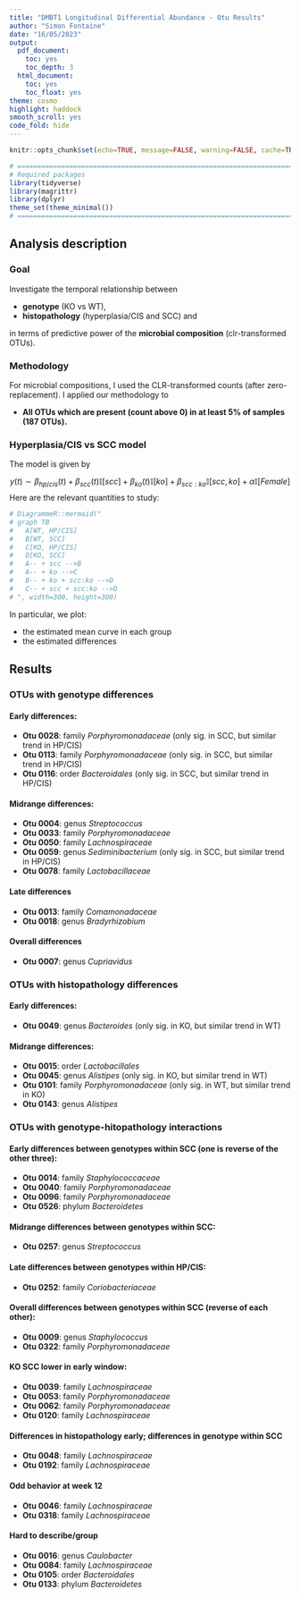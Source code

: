 ```yaml
---
title: "DMBT1 Longitudinal Differential Abundance - Otu Results"
author: "Simon Fontaine"
date: "16/05/2023"
output:
  pdf_document:
    toc: yes
    toc_depth: 3
  html_document:
    toc: yes
    toc_float: yes
theme: cosmo
highlight: haddock
smooth_scroll: yes
code_fold: hide
---
```

  
```r
knitr::opts_chunk$set(echo=TRUE, message=FALSE, warning=FALSE, cache=TRUE, fig.width=8)

# ==============================================================================
# Required packages
library(tidyverse)
library(magrittr)
library(dplyr)
theme_set(theme_minimal())
# ==============================================================================
```


## Analysis description

### Goal

Investigate the temporal relationship between 

- **genotype** (KO vs WT),
- **histopathology** (hyperplasia/CIS and SCC) and 

in terms of predictive power of the
**microbial composition** (clr-transformed OTUs).

### Methodology

For microbial compositions, I used the CLR-transformed counts (after zero-replacement).
I applied our methodology to

- **All OTUs which are present (count above 0) in at least 5\% of samples (187 OTUs).**


### Hyperplasia/CIS vs SCC model

The model is given by

$$
    y(t)
    \sim
    \beta_{hp/cis}(t) + \beta_{scc}(t)\mathbb I[scc]
    + \beta_{ko}(t)\mathbb I[ko] + \beta_{scc:ko}\mathbb I[scc, ko]
    + \alpha\mathbb I[Female]
$$
Here are the relevant quantities to study:

```r
# DiagrammeR::mermaid("
# graph TB
#   A[WT, HP/CIS]
#   B[WT, SCC]
#   C[KO, HP/CIS]
#   D[KO, SCC]
#   A-- + scc -->B
#   A-- + ko -->C
#   B-- + ko + scc:ko -->D
#   C-- + scc + scc:ko -->D
# ", width=300, height=300)
```

In particular, we plot:

- the estimated mean curve in each group
- the estimated differences 


## Results

### OTUs with genotype differences

#### Early differences:

- **Otu 0028**: family *Porphyromonadaceae* (only sig. in SCC, but similar trend in HP/CIS)
- **Otu 0113**: family *Porphyromonadaceae* (only sig. in SCC, but similar trend in HP/CIS)
- **Otu 0116**: order *Bacteroidales* (only sig. in SCC, but similar trend in HP/CIS)

#### Midrange differences:

- **Otu 0004**: genus *Streptococcus*
- **Otu 0033**: family *Porphyromonadaceae*
- **Otu 0050**: family *Lachnospiraceae*
- **Otu 0059**: genus *Sediminibacterium* (only sig. in SCC, but similar trend in HP/CIS)
- **Otu 0078**: family *Lactobacillaceae*

#### Late differences

- **Otu 0013**: family *Comamonadaceae*
- **Otu 0018**: genus *Bradyrhizobium*

#### Overall differences

- **Otu 0007**: genus *Cupriavidus*

### OTUs with histopathology differences

#### Early differences:

- **Otu 0049**: genus *Bacteroides* (only sig. in KO, but similar trend in WT)

#### Midrange differences:

- **Otu 0015**: order *Lactobacillales*
- **Otu 0045**: genus *Alistipes* (only sig. in KO, but similar trend in WT)
- **Otu 0101**: family *Porphyromonadaceae* (only sig. in WT, but similar trend in KO)
- **Otu 0143**: genus *Alistipes*

### OTUs with genotype-hitopathology interactions

#### Early differences between genotypes within SCC (one is reverse of the other three):

- **Otu 0014**: family *Staphylococcaceae*
- **Otu 0040**: family *Porphyromonadaceae*
- **Otu 0096**: family *Porphyromonadaceae*
- **Otu 0526**: phylum *Bacteroidetes*

#### Midrange differences between genotypes within SCC:

- **Otu 0257**: genus *Streptococcus*

#### Late differences between genotypes within HP/CIS:

- **Otu 0252**: family *Coriobacteriaceae*

#### Overall differences between genotypes within SCC (reverse of each other):

- **Otu 0009**: genus *Staphylococcus*
- **Otu 0322**: family *Porphyromonadaceae*

#### KO SCC lower in early window:

- **Otu 0039**: family *Lachnospiraceae*
- **Otu 0053**: family *Porphyromonadaceae*
- **Otu 0062**: family *Porphyromonadaceae*
- **Otu 0120**: family *Lachnospiraceae*

#### Differences in histopathology early; differences in genotype within SCC

- **Otu 0048**: family *Lachnospiraceae*
- **Otu 0192**: family *Lachnospiraceae*

#### Odd behavior at week 12

- **Otu 0046**: family *Lachnospiraceae*
- **Otu 0318**: family *Lachnospiraceae*

#### Hard to describe/group

- **Otu 0016**: genus *Caulobacter*
- **Otu 0084**: family *Lachnospiraceae*
- **Otu 0105**: order *Bacteroidales*
- **Otu 0133**: phylum *Bacteroidetes*